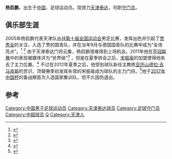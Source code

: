 {{Football player infobox |
playername = 杨启鹏|
image = |
fullname = 杨启鹏|
nickname = |
dateofbirth ={{birth date and age|1987|5|14}} |
cityofbirth = [[天津市|天津市]] |
countryofbirth = {{flagicon|CHN}} [[中华人民共和国|中国]] |
height = {{height|meters=1.88}} |
currentclub = {{flagicon|China}} [[天津泰达|天津泰达]] |
clubnumber = 29|
position = [[守门员|守门员]] |
youthyears = |
youthclubs = [[天津泰达|天津泰达]]|
years = 2004 - |
clubs = [[天津泰达|天津泰达]] |
caps(goals) = 106 (0) |
nationalyears = 2017|
nationalteam = {{fb|CHN}}|
nationalcaps(goals) =  |
pcupdate = 2019年12月31日 |
ntupdate =  |
}}

'''杨启鹏'''{{BD|1987年|5月14日|||Yang Qipeng}}，出生于[[中国|中国]]，足球运动员。现效力[[天津泰达|天津泰达]]，司职[[守门员|守门员]]。

==俱乐部生涯==
2005年杨启鹏代表天津队出战[[第十届全国运动会|第十届全国运动会]]男足比赛，发挥出色并引起了[[贾秀全|贾秀全]]的关注，入选了贾的国青队，并在当年9月与德国国青队的比赛中成为“全场亮点”。<ref>{{cite news|title=神奇杨启鹏助泰达告捷 05中德国青对话他即成名|url=http://sports.163.com/11/0301/16/6U2U1OK900051C89.html|accessdate=2012-03-14|newspaper=网易体育|date=2011-03-01|archive-date=2019-09-02|archive-url=https://web.archive.org/web/20190902075042/http://sports.163.com/11/0301/16/6U2U1OK900051C89.html|dead-url=no}}</ref> <ref>{{cite news|title=泰达联赛0出场球员绝地救主 这1仗他功劳盖于大宝|url=http://sports.hangzhou.com.cn/gjzq/content/2011-03/02/content_3642342.htm|accessdate=2012-03-14|newspaper=杭州网|date=2011-03-02|archive-url=https://web.archive.org/web/20160304130720/http://sports.hangzhou.com.cn/gjzq/content/2011-03/02/content_3642342.htm|archive-date=2016-03-04|dead-url=yes}}</ref> 由于天津泰达门将云集，杨启鹏很难得到上场机会。2011年他在[[亚冠联赛|亚冠联赛]]中的表现被媒体评为“世界级”<ref>{{cite news|title=大鹏展翅冲贺岁惊世四扑 小将发威续津门传奇|url=http://sports.xinmin.cn/2011/02/03/9192155.html|accessdate=2012-03-14|newspaper=腾讯体育|date=2011-02-03}}{{dead link|date=2018年3月 |bot=InternetArchiveBot |fix-attempted=yes }}</ref> ，但是在夏季转会之后，[[宋振瑜|宋振瑜]]的加盟使得他失去了主力位置。<ref>{{cite news|title=泰达弃联赛引球迷不满：丢脸！ 不乐意玩就滚|url=http://sports.xinmin.cn/2011/10/29/12526385.html|accessdate=2012-03-14|newspaper=腾讯体育|date=2011-10-29|deadurl=yes|archiveurl=https://web.archive.org/web/20160304031439/http://sports.xinmin.cn/2011/10/29/12526385.html|archivedate=2016-03-04}}</ref> 不过在2012年夏季之后，他受到球队新任主教练[[亚历山德拉·吉马良斯|亚历山德拉·吉马良斯]]的赏识，顶替赛季初发挥失常的宋振瑜成为球队的主力门将。<ref>{{cite news|title=9次扑救验证杨启鹏神奇 泰达虎口拔牙他是头功|url=http://sports.sohu.com/20120806/n349910705.shtml|accessdate=2013-05-06|newspaper=搜狐体育|date=2012-08-06|archive-date=2019-09-01|archive-url=https://web.archive.org/web/20190901151753/http://sports.sohu.com/20120806/n349910705.shtml|dead-url=no}}</ref>他于[[2017年中国杯国际足球锦标赛|2017年中国杯]]的备战期首次入选国家集训队，但不久因伤退出。

==参考==
{{reflist}}

{{2004年中超分类名单天津}}
{{2005年中超分类名单天津}}
{{2006年中超分类名单天津}}
{{2007年中超分类名单天津}}
{{2008年中超分类名单天津}}
{{2009年中超分类名单天津}}
{{2010年中超分类名单天津}}
{{2011年中超分类名单天津}}
{{2012年中超分类名单天津}}
{{2013年中超分类名单天津}}
{{2014年中超分类名单天津}}
{{2015年中超分类名单天津}}
{{2016年中超分类名单天津}}
{{2017年中超分类名单天津泰达}}
{{2018年中超分类名单天津泰达}}
{{2019年中超分类名单天津泰达}}
{{2020年中超分类名单天津泰达}}

{{DEFAULTSORT:Yang Qipeng}}
[[Category:中国男子足球运动员|Category:中国男子足球运动员]]
[[Category:天津泰达球员|Category:天津泰达球员]]
[[Category:足球守门员|Category:足球守门员]]
[[Category:中超球员|Category:中超球员]]
[[Category:杨姓|Q]]
[[Category:天津人|Category:天津人]]